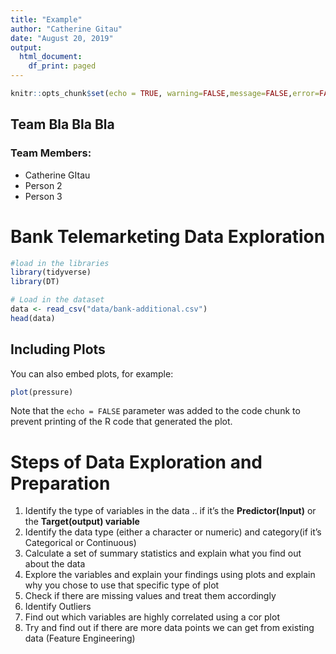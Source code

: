 ```yaml
---
title: "Example"
author: "Catherine Gitau"
date: "August 20, 2019"
output: 
  html_document:
    df_print: paged
---
```


```r
knitr::opts_chunk$set(echo = TRUE, warning=FALSE,message=FALSE,error=FALSE)
```

## Team Bla Bla Bla
### Team Members:
- Catherine GItau
- Person 2
- Person 3

# Bank Telemarketing Data Exploration

```r
#load in the libraries
library(tidyverse)
library(DT)
```

```r
# Load in the dataset
data <- read_csv("data/bank-additional.csv")
head(data)
```

## Including Plots

You can also embed plots, for example:

```r
plot(pressure)
```

Note that the `echo = FALSE` parameter was added to the code chunk to prevent printing of the R code that generated the plot.

# Steps of Data Exploration and Preparation
1. Identify the type of variables in the data .. if it's the **Predictor(Input)** or the **Target(output) variable**
2. Identify the data type (either a character or numeric) and category(if it's Categorical or Continuous)
3. Calculate a set of summary statistics and explain what you find out about the data
4. Explore the variables and explain your findings using plots and explain why you chose to use that specific type of plot
5. Check if there are missing values and treat them accordingly
6. Identify Outliers
7. Find out which variables are highly correlated using a cor plot
7. Try and find out if there are more data points we can get from existing data (Feature Engineering)
